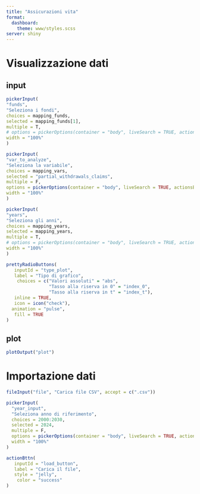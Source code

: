```yaml
---
title: "Assicurazioni vita"
format:
  dashboard:
    theme: www/styles.scss
server: shiny
---
```


# Visualizzazione dati

## input {.sidebar}

```r


pickerInput(
"funds",
"Seleziona i fondi",
choices = mapping_funds,
selected = mapping_funds[1],
multiple = T,
# options = pickerOptions(container = "body", liveSearch = TRUE, actionsBox = TRUE),
width = "100%"
)

pickerInput(
"var_to_analyze",
"Seleziona la variabile",
choices = mapping_vars,
selected = "partial_withdrawals_claims", 
multiple = F,
options = pickerOptions(container = "body", liveSearch = TRUE, actionsBox = TRUE),
width = "100%"
)

pickerInput(
"years",
"Seleziona gli anni",
choices = mapping_years,
selected = mapping_years, 
multiple = T,
# options = pickerOptions(container = "body", liveSearch = TRUE, actionsBox = TRUE),
width = "100%"
)

prettyRadioButtons(
   inputId = "type_plot",
   label = "Tipo di grafico",
    choices = c("Valori assoluti" = "abs",
                "Tasso alla riserva in 0" = "index_0",
                "Tasso alla riserva in t" = "index_t"),
   inline = TRUE,
   icon = icon("check"),
  animation = "pulse",
   fill = TRUE
)
```

## plot 


```r
plotOutput("plot")
```

# Importazione dati


```r
fileInput("file", "Carica file CSV", accept = c(".csv"))

pickerInput(
  "year_input",
  "Seleziona anno di riferimento",
  choices = 2000:2030,
  selected = 2024,
  multiple = F,
  options = pickerOptions(container = "body", liveSearch = TRUE, actionsBox = TRUE),
  width = "100%"
)

actionBttn(
   inputId = "load_button",
   label = "Carica il file",
   style = "jelly",
    color = "success"
)
```